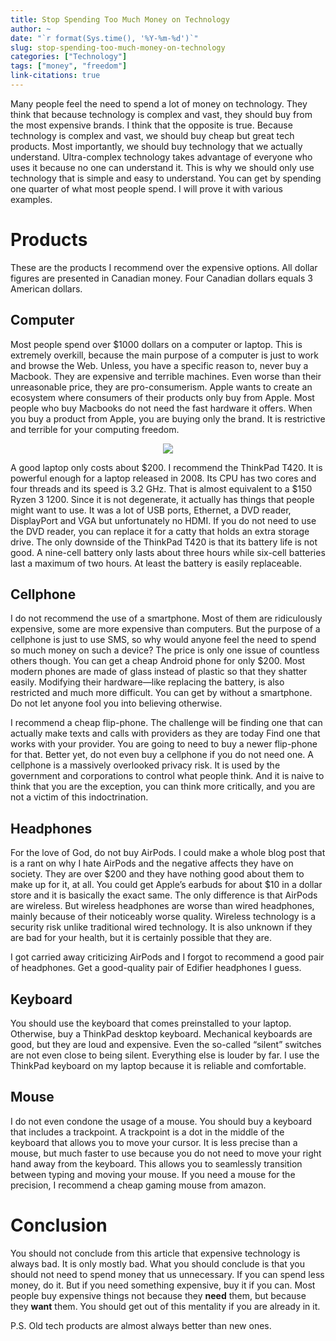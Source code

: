 ```yaml
---
title: Stop Spending Too Much Money on Technology
author: ~
date: "`r format(Sys.time(), '%Y-%m-%d')`"
slug: stop-spending-too-much-money-on-technology
categories: ["Technology"]
tags: ["money", "freedom"]
link-citations: true
---
```


Many people feel the need to spend a lot of money on technology.
They think that because technology is complex and vast, they should buy from the most expensive brands.
I think that the opposite is true.
Because technology is complex and vast, we should buy cheap but great tech products.
Most importantly, we should buy technology that we actually understand.
Ultra-complex technology takes advantage of everyone who uses it because no one can understand it.
This is why we should only use technology that is simple and easy to understand.
You can get by spending one quarter of what most people spend.
I will prove it with various examples.

# Products

These are the products I recommend over the expensive options.
All dollar figures are presented in Canadian money.
Four Canadian dollars equals 3 American dollars.

## Computer

Most people spend over $1000 dollars on a computer or laptop.
This is extremely overkill, because the main purpose of a computer is just to work and browse the Web.
Unless, you have a specific reason to, never buy a Macbook.
They are expensive and terrible machines.
Even worse than their unreasonable price, they are pro-consumerism.
Apple wants to create an ecosystem where consumers of their products only buy from Apple.
Most people who buy Macbooks do not need the fast hardware it offers.
When you buy a product from Apple, you are buying only the brand.
It is restrictive and terrible for your computing freedom.

<p align="center">
<img src=https://i.imgflip.com/6i43i3.jpg>
</p>

A good laptop only costs about $200.
I recommend the ThinkPad T420.
It is powerful enough for a laptop released in 2008.
Its CPU has two cores and four threads and its speed is 3.2 GHz.
That is almost equivalent to a $150 Ryzen 3 1200.
Since it is not degenerate, it actually has things that people might want to use.
It was a lot of USB ports, Ethernet, a DVD reader, DisplayPort and VGA but unfortunately no HDMI.
If you do not need to use the DVD reader, you can replace it for a catty that holds an extra storage drive.
The only downside of the ThinkPad T420 is that its battery life is not good.
A nine-cell battery only lasts about three hours while six-cell batteries last a maximum of two hours.
At least the battery is easily replaceable.

## Cellphone

I do not recommend the use of a smartphone.
Most of them are ridiculously expensive, some are more expensive than computers.
But the purpose of a cellphone is just to use SMS, so why would anyone feel the need to spend so much money on such a device?
The price is only one issue of countless others though.
You can get a cheap Android phone for only $200.
Most modern phones are made of glass instead of plastic so that they shatter easily.
Modifying their hardware—like replacing the battery, is also restricted and much more difficult.
You can get by without a smartphone.
Do not let anyone fool you into believing otherwise.

I recommend a cheap flip-phone.
The challenge will be finding one that can actually make texts and calls with providers as they are today
Find one that works with your provider.
You are going to need to buy a newer flip-phone for that.
Better yet, do not even buy a cellphone if you do not need one.
A cellphone is a massively overlooked privacy risk.
It is used by the government and corporations to control what people think.
And it is naive to think that you are the exception, you can think more critically, and you are not a victim of this indoctrination.

## Headphones

For the love of God, do not buy AirPods.
I could make a whole blog post that is a rant on why I hate AirPods and the negative affects they have on society.
They are over $200 and they have nothing good about them to make up for it, at all.
You could get Apple's earbuds for about $10 in a dollar store and it is basically the exact same.
The only difference is that AirPods are wireless.
But wireless headphones are worse than wired headphones, mainly because of their noticeably worse quality.
Wireless technology is a security risk unlike traditional wired technology.
It is also unknown if they are bad for your health, but it is certainly possible that they are.

I got carried away criticizing AirPods and I forgot to recommend a good pair of headphones.
Get a good-quality pair of Edifier headphones I guess.

## Keyboard

You should use the keyboard that comes preinstalled to your laptop.
Otherwise, buy a ThinkPad desktop keyboard.
Mechanical keyboards are good, but they are loud and expensive.
Even the so-called "silent" switches are not even close to being silent.
Everything else is louder by far.
I use the ThinkPad keyboard on my laptop because it is reliable and comfortable.

## Mouse

I do not even condone the usage of a mouse.
You should buy a keyboard that includes a trackpoint.
A trackpoint is a dot in the middle of the keyboard that allows you to move your cursor.
It is less precise than a mouse, but much faster to use because you do not need to move your right hand away from the keyboard.
This allows you to seamlessly transition between typing and moving your mouse.
If you need a mouse for the precision, I recommend a cheap gaming mouse from amazon.

# Conclusion

You should not conclude from this article that expensive technology is always bad.
It is only mostly bad.
What you should conclude is that you should not need to spend money that us unnecessary.
If you can spend less money, do it.
But if you need something expensive, buy it if you can.
Most people buy expensive things not because they **need** them, but because they **want** them.
You should get out of this mentality if you are already in it.

P.S. Old tech products are almost always better than new ones.
